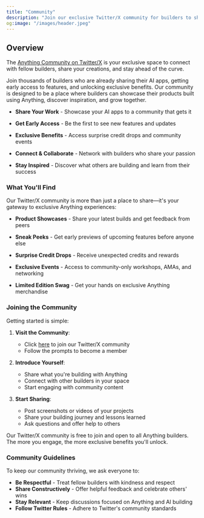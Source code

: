 ```yaml
---
title: "Community"
description: "Join our exclusive Twitter/X community for builders to share products, get sneak peeks, and access exclusive benefits"
og:image: "/images/header.jpeg"
---
```


## Overview

The [Anything Community on Twitter/X](https://x.com/i/communities/1895329937349071230) is your exclusive space to connect with fellow builders, share your creations, and stay ahead of the curve.

Join thousands of builders who are already sharing their AI apps, getting early access to features, and unlocking exclusive benefits. Our community is designed to be a place where builders can showcase their products built using Anything, discover inspiration, and grow together.

* **Share Your Work** - Showcase your AI apps to a community that gets it

* **Get Early Access** - Be the first to see new features and updates

* **Exclusive Benefits** - Access surprise credit drops and community events

* **Connect & Collaborate** - Network with builders who share your passion

* **Stay Inspired** - Discover what others are building and learn from their success

### What You'll Find

Our Twitter/X community is more than just a place to share—it's your gateway to exclusive Anything experiences:

* **Product Showcases** - Share your latest builds and get feedback from peers

* **Sneak Peeks** - Get early previews of upcoming features before anyone else

* **Surprise Credit Drops** - Receive unexpected credits and rewards

* **Exclusive Events** - Access to community-only workshops, AMAs, and networking

* **Limited Edition Swag** - Get your hands on exclusive Anything merchandise



### Joining the Community

Getting started is simple:

1. **Visit the Community**:
   * Click [here](https://x.com/i/communities/1895329937349071230) to join our Twitter/X community
   * Follow the prompts to become a member

2. **Introduce Yourself**:
   * Share what you're building with Anything
   * Connect with other builders in your space
   * Start engaging with community content

3. **Start Sharing**:
   * Post screenshots or videos of your projects
   * Share your building journey and lessons learned
   * Ask questions and offer help to others

<Note>
Our Twitter/X community is free to join and open to all Anything builders. The more you engage, the more exclusive benefits you'll unlock.
</Note>

### Community Guidelines

To keep our community thriving, we ask everyone to:

* **Be Respectful** - Treat fellow builders with kindness and respect
* **Share Constructively** - Offer helpful feedback and celebrate others' wins
* **Stay Relevant** - Keep discussions focused on Anything and AI building
* **Follow Twitter Rules** - Adhere to Twitter's community standards
